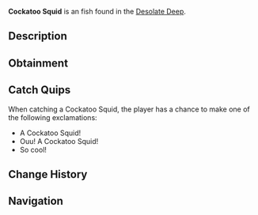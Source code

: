 {{FishInfobox
|image          = Cockatoo Squid.png
|rarity         = Unusual
|sea            = First Sea
|location       = [[Desolate Deep]]
|sublocation    = 
|sources        = Coral Geode, Fishing Rod
|radar_location = 
|xp             = 65
|weather        = 
|time           = Night
|season         = Summer, Winter
|bait           = Minnow
|base_weight    = 2
|base_value     = 200
|weight_range   = 1.6
|base_chance    = 765
|base_resil     = 35
}}
'''Cockatoo Squid''' is an {{Rarity|Unusual}} fish found in the [[Desolate Deep]].

== Description ==
{{Description|The Cockatoo Squid is an intriguing species of squid. Their bodies are almost entirely translucent and bioluminescent, which they can use to hide from possible predators. They typically leave their hiding spots at night in search of microorganisms to feed on. [Contribution by @Johnny_D3pp]|Bestiary Entry}}

== Obtainment ==
{{Description|Found in the Desolate Deep during the night.|Bestiary Hint}}
{{Fish Availability|
Desolate Deep/Desolate Pocket
|top_rods      = 
Trident Rod\206630\196388.43;
Leviathan's Fang Rod\203633.68\194376.61;
Free Spirit Rod\191790.26\182284.22;
Training Rod\179945.59\191906.81;
Azure Of Lagoon\152203.65\143259.56;
Flimsy Rod\147067.96\159029.76;
Plastic Rod\105323.84\79310.7;
Astralhook Rod\130574.82\167716.04;
No-Life Rod\143075.82\134668.12;
Seraphic Rod\131439.7\133262.2;
Ethereal Prism Rod\131047.24\159250.61;
Challenger's Rod\128083.16\121736.17;
Rod Of The Forgotten Fang\127837.98\120658.37;
Blazebringer Rod\125483.28\119813.31;
Rod Of The Exalted One\119954.46\114766.83;
Depthseeker Rod\119444.7\110589.53;
Verdant Shear Rod\119338.1\113755.64;
Zeus Rod\118624.71\113040.49;
Rod Of The Depths\116343.4\110172.05;
Avalanche Rod\114202.85\105797.21;
Volcanic Rod\112397.4\105788.62;
Steady Rod\62148.6\58526.62
|recommended   = Trident Rod
}}

== Catch Quips ==
When catching a Cockatoo Squid, the player has a chance to make one of the following exclamations:
* A Cockatoo Squid!
* Ouu! A Cockatoo Squid!
* So cool!

== Change History ==
{{Change History|{{subst:Current Version}}}}

== Navigation ==
{{Fish Navbox|Desolate Deep}}